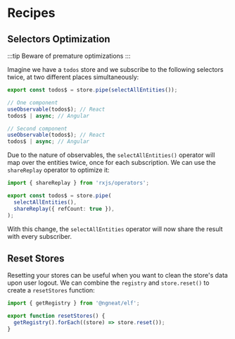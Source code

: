 # Recipes

## Selectors Optimization

:::tip
Beware of premature optimizations
:::

Imagine we have a `todos` store and we subscribe to the following selectors twice, at two different places simultaneously:

```ts title="todos.repository.ts"
export const todos$ = store.pipe(selectAllEntities());

// One component
useObservable(todos$); // React
todos$ | async; // Angular

// Second component
useObservable(todos$); // React
todos$ | async; // Angular
```

Due to the nature of observables, the `selectAllEntities()` operator will map over the entities twice, once for each subscription. We can use the `shareReplay` operator to optimize it:

```ts title="todos.repository.ts"
import { shareReplay } from 'rxjs/operators';

export const todos$ = store.pipe(
  selectAllEntities(),
  shareReplay({ refCount: true }),
);
```

With this change, the `selectAllEntities` operator will now share the result with every subscriber.

## Reset Stores

Resetting your stores can be useful when you want to clean the store's data upon user logout. We can combine the `registry` and `store.reset()` to create a `resetStores` function:

```ts
import { getRegistry } from '@ngneat/elf';

export function resetStores() {
  getRegistry().forEach((store) => store.reset());
}
```
